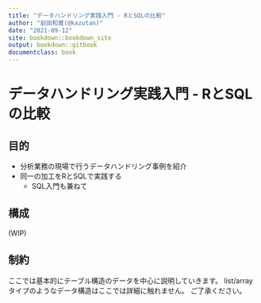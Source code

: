 ```yaml
---
title: "データハンドリング実践入門 - RとSQLの比較"
author: "前田和寛(@kazutan)"
date: "2021-09-12"
site: bookdown::bookdown_site
output: bookdown::gitbook
documentclass: book
---
```


# データハンドリング実践入門 - RとSQLの比較 {-}


## 目的 {-}

- 分析業務の現場で行うデータハンドリング事例を紹介
- 同一の加工をRとSQLで実践する
  - SQL入門も兼ねて

## 構成 {-}

(WIP)

## 制約 {-}

ここでは基本的にテーブル構造のデータを中心に説明していきます。
list/arrayタイプのようなデータ構造はここでは詳細に触れません。
ご了承ください。
